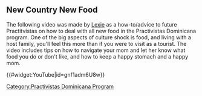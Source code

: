 ==New Country New Food==
The following video was made by [[User:Lexington333|Lexie]] as a how-to/advice to future Practitvistas on how to deal with all new food in the Practivistas Dominicana program.  One of the big aspects of culture shock is food, and living with a host family, you'll feel this more than if you were to visit as a tourist.  The video includes tips on how to navigate your mom and let her know what food you do or don't like, and how to keep a happy stomach and a happy mom.

{{#widget:YouTube|id=gnf1adm6U8w}}

[[Category:Practivistas Dominicana Program]]